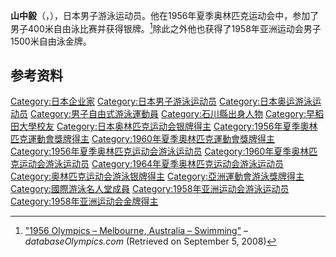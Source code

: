 {{Infobox sportsperson
| name           = 山中毅
|show-medals=yes
|medaltemplates={{MedalSport | 男子[[游泳|游泳]]}}
{{MedalCountry | {{JPN}} }}
{{MedalCompetition|[[奥林匹克运动会|奥林匹克运动会]]}}
{{MedalSilver| [[1956年夏季奥林匹克运动会|1956年 墨尔本]] |[[1956年夏季奧林匹克運動會游泳比賽|400米自由泳]]}}
{{MedalSilver| [[1956年夏季奥林匹克运动会|1956年 墨尔本]] |[[1956年夏季奧林匹克運動會游泳比賽|1500米自由泳]]}}
{{MedalSilver| [[1960年夏季奥林匹克运动会|1960年 罗马]] |[[1960年夏季奧林匹克運動會游泳比賽|400米自由泳]]}}
{{MedalSilver| [[1960年夏季奥林匹克运动会|1960年 罗马]] |[[1960年夏季奧林匹克運動會游泳比賽|4x200米自由泳]]}}
}}

'''山中毅'''（{{jpn|j=山中 毅|hg=やまなか つよし|rm=Yamanaka Tsuyoshi}}，{{bd|1939年|1月18日|2017年|2月10日|catIdx=Yamanaka}}），日本男子游泳运动员。他在1956年夏季奥林匹克运动会中，参加了男子400米自由泳比赛并获得银牌。<ref name=db-olymp-1956SWI>[http://www.databaseolympics.com/games/gamessport.htm?g=14&sp=SWI "1956 Olympics – Melbourne, Australia – Swimming"] {{webarchive|url=https://web.archive.org/web/20070904154004/http://www.databaseolympics.com/games/gamessport.htm?g=14&sp=SWI |date=2007-09-04 }} – ''databaseOlympics.com'' (Retrieved on September 5, 2008)</ref>除此之外他也获得了1958年亚洲运动会男子1500米自由泳金牌。

== 参考资料 ==
{{Reflist}}

{{亚洲运动会游泳比赛男子1500米自由泳冠军}}

{{Authority control}}
{{DEFAULTSORT:Yamanaka Tsuyoshi}}
[[Category:日本企业家|Category:日本企业家]]
[[Category:日本男子游泳运动员|Category:日本男子游泳运动员]]
[[Category:日本奥运游泳运动员|Category:日本奥运游泳运动员]]
[[Category:男子自由式游泳運動員|Category:男子自由式游泳運動員]]
[[Category:石川縣出身人物|Category:石川縣出身人物]]
[[Category:早稻田大學校友|Category:早稻田大學校友]]
[[Category:日本奥林匹克运动会银牌得主|Category:日本奥林匹克运动会银牌得主]]
[[Category:1956年夏季奧林匹克運動會獎牌得主|Category:1956年夏季奧林匹克運動會獎牌得主]]
[[Category:1960年夏季奧林匹克運動會獎牌得主|Category:1960年夏季奧林匹克運動會獎牌得主]]
[[Category:1956年夏季奥林匹克运动会游泳运动员|Category:1956年夏季奥林匹克运动会游泳运动员]]
[[Category:1960年夏季奥林匹克运动会游泳运动员|Category:1960年夏季奥林匹克运动会游泳运动员]]
[[Category:1964年夏季奥林匹克运动会游泳运动员|Category:1964年夏季奥林匹克运动会游泳运动员]]
[[Category:奥林匹克运动会游泳银牌得主|Category:奥林匹克运动会游泳银牌得主]]
[[Category:亞洲運動會游泳獎牌得主|Category:亞洲運動會游泳獎牌得主]]
[[Category:國際游泳名人堂成員|Category:國際游泳名人堂成員]]
[[Category:1958年亚洲运动会游泳运动员|Category:1958年亚洲运动会游泳运动员]]
[[Category:1958年亚洲运动会金牌得主|Category:1958年亚洲运动会金牌得主]]